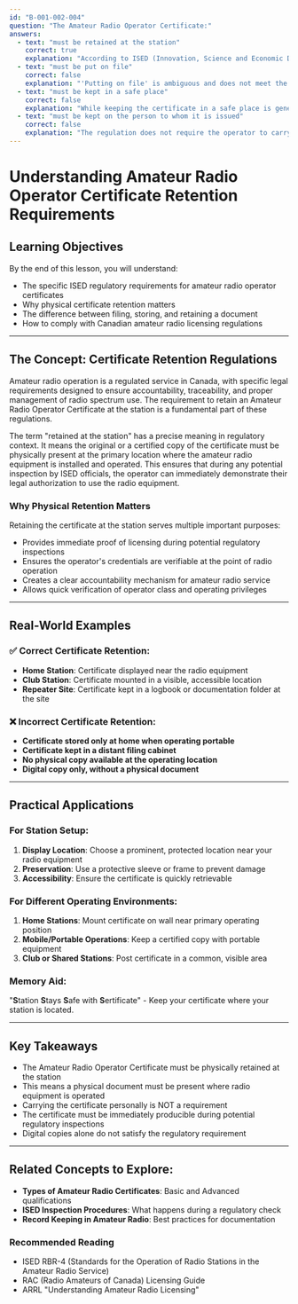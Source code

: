 ```yaml
---
id: "B-001-002-004"
question: "The Amateur Radio Operator Certificate:"
answers:
  - text: "must be retained at the station"
    correct: true
    explanation: "According to ISED (Innovation, Science and Economic Development Canada) regulations, the Amateur Radio Operator Certificate must be physically present and retained at the primary station location. This ensures that during any inspection or potential interference investigation, the license can be immediately produced and verified. The requirement maintains accountability and allows regulatory authorities to quickly confirm an operator's authorization and privileges."
  - text: "must be put on file"
    correct: false
    explanation: "'Putting on file' is ambiguous and does not meet the specific regulatory requirement. Filing implies storing a document in an office or administrative system, which doesn't ensure the certificate is physically present at the radio station during operations. The regulation specifically requires retention at the station, not just filing somewhere."
  - text: "must be kept in a safe place"
    correct: false
    explanation: "While keeping the certificate in a safe place is generally good practice, it doesn't satisfy the specific ISED requirement that the certificate must be physically retained at the station. A 'safe place' could be elsewhere, such as a home filing cabinet, which would not meet the regulatory standard."
  - text: "must be kept on the person to whom it is issued"
    correct: false
    explanation: "The regulation does not require the operator to carry the physical certificate with them personally. Instead, it must be retained at the primary station location. An operator could be operating remotely or mobile and still comply with regulations as long as the certificate is available at the primary station."
---
```


# Understanding Amateur Radio Operator Certificate Retention Requirements

## Learning Objectives
By the end of this lesson, you will understand:
- The specific ISED regulatory requirements for amateur radio operator certificates
- Why physical certificate retention matters
- The difference between filing, storing, and retaining a document
- How to comply with Canadian amateur radio licensing regulations

---

## The Concept: Certificate Retention Regulations

Amateur radio operation is a regulated service in Canada, with specific legal requirements designed to ensure accountability, traceability, and proper management of radio spectrum use. The requirement to retain an Amateur Radio Operator Certificate at the station is a fundamental part of these regulations.

The term "retained at the station" has a precise meaning in regulatory context. It means the original or a certified copy of the certificate must be physically present at the primary location where the amateur radio equipment is installed and operated. This ensures that during any potential inspection by ISED officials, the operator can immediately demonstrate their legal authorization to use the radio equipment.

### Why Physical Retention Matters

Retaining the certificate at the station serves multiple important purposes:
- Provides immediate proof of licensing during potential regulatory inspections
- Ensures the operator's credentials are verifiable at the point of radio operation
- Creates a clear accountability mechanism for amateur radio service
- Allows quick verification of operator class and operating privileges

---

## Real-World Examples

### ✅ Correct Certificate Retention:
- **Home Station**: Certificate displayed near the radio equipment
- **Club Station**: Certificate mounted in a visible, accessible location
- **Repeater Site**: Certificate kept in a logbook or documentation folder at the site

### ❌ Incorrect Certificate Retention:
- **Certificate stored only at home when operating portable**
- **Certificate kept in a distant filing cabinet**
- **No physical copy available at the operating location**
- **Digital copy only, without a physical document**

---

## Practical Applications

### For Station Setup:
1. **Display Location**: Choose a prominent, protected location near your radio equipment
2. **Preservation**: Use a protective sleeve or frame to prevent damage
3. **Accessibility**: Ensure the certificate is quickly retrievable

### For Different Operating Environments:
1. **Home Stations**: Mount certificate on wall near primary operating position
2. **Mobile/Portable Operations**: Keep a certified copy with portable equipment
3. **Club or Shared Stations**: Post certificate in a common, visible area

### Memory Aid:
"**S**tation **S**tays **S**afe with **S**ertificate" - Keep your certificate where your station is located.

---

## Key Takeaways

- The Amateur Radio Operator Certificate must be physically retained at the station
- This means a physical document must be present where radio equipment is operated
- Carrying the certificate personally is NOT a requirement
- The certificate must be immediately producible during potential regulatory inspections
- Digital copies alone do not satisfy the regulatory requirement

---

## Related Concepts to Explore:
- **Types of Amateur Radio Certificates**: Basic and Advanced qualifications
- **ISED Inspection Procedures**: What happens during a regulatory check
- **Record Keeping in Amateur Radio**: Best practices for documentation

### Recommended Reading
- ISED RBR-4 (Standards for the Operation of Radio Stations in the Amateur Radio Service)
- RAC (Radio Amateurs of Canada) Licensing Guide
- ARRL "Understanding Amateur Radio Licensing"